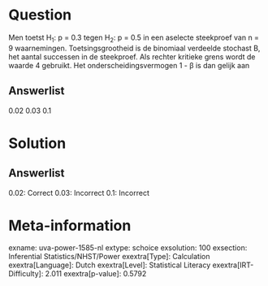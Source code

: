 Question
========

Men toetst H~1~: p = 0.3 tegen H~2~: p = 0.5 in een aselecte steekproef
van n = 9 waarnemingen. Toetsingsgrootheid is de binomiaal verdeelde
stochast B, het aantal successen in de steekproef. Als rechter kritieke
grens wordt de waarde 4 gebruikt. Het onderscheidingsvermogen 1 - β is
dan gelijk aan

Answerlist
----------

0.02
0.03
0.1

Solution
========

Answerlist
----------

0.02: Correct
0.03: Incorrect
0.1: Incorrect

Meta-information
================
exname: uva-power-1585-nl
extype: schoice
exsolution: 100
exsection: Inferential Statistics/NHST/Power
exextra[Type]: Calculation
exextra[Language]: Dutch
exextra[Level]: Statistical Literacy
exextra[IRT-Difficulty]: 2.011
exextra[p-value]: 0.5792
